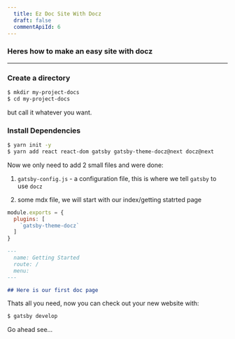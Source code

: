 ```yaml
---
  title: Ez Doc Site With Docz
  draft: false
  commentApiId: 6
---
```



### Heres how to make an easy site with docz

---

### Create a directory

```bash
$ mkdir my-project-docs
$ cd my-project-docs
```

but call it whatever you want.

### Install Dependencies

```bash
$ yarn init -y
$ yarn add react react-dom gatsby gatsby-theme-docz@next docz@next
```

Now we only need to add 2 small files and were done:

1. `gatsby-config.js` - a configuration file, this is where we tell 
`gatsby` to use `docz`

2. some mdx file, we will start with our index/getting statrted page


```js filename=gatsby-config.js
module.exports = {
  plugins: [
    `gatsby-theme-docz`
  ]
}
```


```md filename=src/pages/index.mdx
---
  name: Getting Started
  route: /
  menu: 
---

## Here is our first doc page
```

Thats all you need, now you can check out your new website with: 

```bash
$ gatsby develop
```

Go ahead see...
